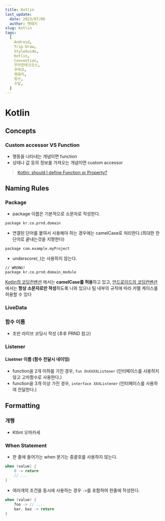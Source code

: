 ```yaml
---
title: Kotlin
last_update:
  date: 2023/07/06
  author: 멧돼지
slug: Kotlin
tags:
  [
    Android,
    Trip-Draw,
    StyleGuide,
    Kotlin,
    Convention,
    우아한테크코스,
    우테코,
    멧돼지,
    핑구,
    수달,
  ]
---
```


# Kotlin

## Concepts

### Custom accessor VS Function

- 행동을 나타내는 개념이면 function
- 상태나 값 등의 정보를 가져오는 개념이면 custom accessor

> [Kotlin: should I define Function or Property?](https://blog.kotlin-academy.com/kotlin-should-i-define-function-or-property-6786951da909)

## Naming Rules

### Package

- package 이름은 기본적으로 소문자로 작성한다.

```
package kr.co.prnd.domain
```

- 연결된 단어를 붙여서 사용해야 하는 경우에는 camelCase로 처리한다.(최대한 한단어로 끝내는것을 지향한다)

```
package com.example.myProject
```

- underscore(`_`)는 사용하지 않는다.

```
// WRONG!
package kr.co.prnd.domain_module
```

[Kotlin의 코딩컨벤션](https://kotlinlang.org/docs/coding-conventions.html#naming-rules) 에서는 **camelCase를 허용**하고 있고, [안드로이드의 코딩컨벤션](https://developer.android.com/kotlin/style-guide#package_names) 에서는 **항상 소문자로만 작성**하도록 나와 있으나 팀 내부의 규칙에 따라 카멜 케이스를 허용할 수 있다

### LiveData

### 함수 이름

- 초반 라이브 코딩시 작성 (추후 PRND 참고)

### Listener

#### Lisetner 이름 (함수 전달시 네이밍)

- function을 2개 이하를 가진 경우, `fun OnXXXXListener` (인터페이스를 사용하지않고 고차함수로 사용한다.)
- function을 3개 이상 가진 경우, `interface XXXListener` (인터페이스를 사용하여 전달한다.)

## Formatting

### 개행

- Ktlint 오마카세

### When Statement

- 한 줄에 들어가는 when 분기는 중괄호를 사용하지 않는다.

```kotlin
when (value) {
    0 -> return
    // ...
}
```

- 여러개의 조건을 동시에 사용하는 경우 `->`를 포함하여 한줄에 작성한다.

```kotlin
when (value) {
    foo -> // ...
    bar, baz -> return
}
```
